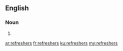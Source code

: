 ==English==

===Noun===
{{head|en|noun plural form}}

# {{plural of|refresher|lang=en}}

[[ar:refreshers]]
[[fr:refreshers]]
[[ku:refreshers]]
[[my:refreshers]]